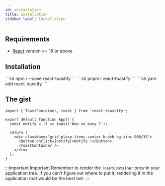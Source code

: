 ```yaml
---
id: installation
title: Installation
sidebar_label: Installation
---
```



## Requirements

- [React](https://reactjs.org) version >= 18 or above

## Installation

<Tabs>
    <TabItem value="npm" label="npm" default>
        ```sh
        npm i --save react-toastify
        ```
    </TabItem>
    <TabItem value="pnpm" label="pnpm">
        ```sh
        pnpm i react-toastify
        ```
    </TabItem>
    <TabItem value="yarn" label="yarn">
        ```sh
        yarn add react-toastify
        ```
    </TabItem>
</Tabs>

## The gist

```tsx
import { ToastContainer, toast } from 'react-toastify';

export default function App() {
  const notify = () => toast('Wow so easy !');

  return (
    <div className="grid place-items-center h-dvh bg-zinc-900/15">
      <Button onClick={notify}>Notify !</Button>
      <ToastContainer />
    </div>
  );
}
```

<Embed url="https://stackblitz.com/edit/react-toastify-getting-started"/>

:::important Important
Remember to render the `ToastContainer` *once* in your application tree. 
If you can't figure out where to put it, rendering it in the application root would be the best bet.
:::
